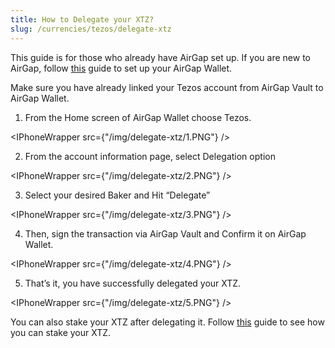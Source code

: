 ```yaml
---
title: How to Delegate your XTZ?
slug: /currencies/tezos/delegate-xtz
---
```



This guide is for those who already have AirGap set up. If you are new to AirGap, follow [this](https://medium.com/airgap-it/airgap-set-up-guide-861e0f4b39b6) guide to set up your AirGap Wallet.

Make sure you have already linked your Tezos account from AirGap Vault to AirGap Wallet.

1. From the Home screen of AirGap Wallet choose Tezos.

<IPhoneWrapper src={"/img/delegate-xtz/1.PNG"} />

2. From the account information page, select Delegation option

<IPhoneWrapper src={"/img/delegate-xtz/2.PNG"} />

3. Select your desired Baker and Hit “Delegate”

<IPhoneWrapper src={"/img/delegate-xtz/3.PNG"} />

4. Then, sign the transaction via AirGap Vault and Confirm it on AirGap Wallet.

<IPhoneWrapper src={"/img/delegate-xtz/4.PNG"} />

5. That’s it, you have successfully delegated your XTZ.

<IPhoneWrapper src={"/img/delegate-xtz/5.PNG"} />

You can also stake your XTZ after delegating it. Follow [this](/currencies/tezos/stake-xtz.mdx) guide to see how you can stake your XTZ.
